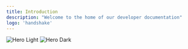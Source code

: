 ```yaml
---
title: Introduction
description: "Welcome to the home of our developer documentation"
logo: 'handshake'
---
```


<img
  className="block dark:hidden rounded-lg"
  src="/images/hero.png"
  alt="Hero Light"
/>
<img
  className="hidden dark:block rounded-lg"
  src="/images/hero.png"
  alt="Hero Dark"
/>
